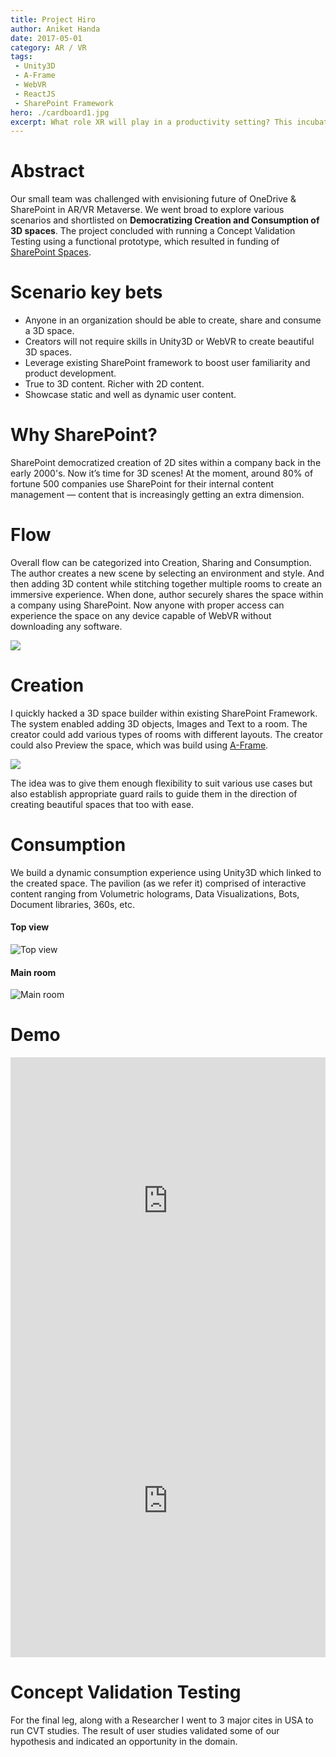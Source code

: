 ```yaml
---
title: Project Hiro
author: Aniket Handa
date: 2017-05-01
category: AR / VR
tags:
 - Unity3D
 - A-Frame
 - WebVR
 - ReactJS
 - SharePoint Framework
hero: ./cardboard1.jpg
excerpt: What role XR will play in a productivity setting? This incubator project resulted in funding of SharePoint Spaces.
---
```


# Abstract

Our small team was challenged with envisioning future of OneDrive & SharePoint in AR/VR Metaverse. We went broad to explore various scenarios and shortlisted on __Democratizing Creation and Consumption of 3D spaces__. The project concluded with running a Concept Validation Testing using a functional prototype, which resulted in funding of [SharePoint Spaces](/SharePoint-Spaces).

# Scenario key bets
 - Anyone in an organization should be able to create, share and consume a 3D space.
 - Creators will not require skills in Unity3D or WebVR to create beautiful 3D spaces.
 - Leverage existing SharePoint framework to boost user familiarity and product development.
 - True to 3D content. Richer with 2D content.
 - Showcase static and well as dynamic user content.

# Why SharePoint?

SharePoint democratized creation of 2D sites within a company back in the early 2000's. Now it’s time for 3D scenes! At the moment, around 80% of fortune 500 companies use SharePoint for their internal content management — content that is increasingly getting an extra dimension.

# Flow

Overall flow can be categorized into Creation, Sharing and Consumption. The author creates a new scene by selecting an environment and style. And then adding 3D content while stitching together multiple rooms to create an immersive experience. When done, author securely shares the space within a company using SharePoint. Now anyone with proper access can experience the space on any device capable of WebVR without downloading any software.
<div className="Image__Medium">
  <img src="./flow.png"/>
</div>


# Creation
I quickly hacked a 3D space builder within existing SharePoint Framework. The system enabled adding 3D objects, Images and Text to a room. The creator could add various types of rooms with different layouts. The creator could also Preview the space, which was build using [A-Frame](https://aframe.io/).

<div className="Image__Medium">
  <img src="./author.png"/>
</div>

 The idea was to give them enough flexibility to suit various use cases but also establish appropriate guard rails to guide them in the direction of creating beautiful spaces that too with ease.

# Consumption
We build a dynamic consumption experience using Unity3D which linked to the created space. The pavilion (as we refer it) comprised of interactive content ranging from Volumetric holograms, Data Visualizations, Bots, Document libraries, 360s, etc. 

#### Top view
![Top view](./top-view.png)

#### Main room
![Main room](./main-room.png)

# Demo
<div className="Image__Small" style="height: 480px">
  <iframe width="100%" height="100%" src="https://www.youtube-nocookie.com/embed/D5lmP1WwlUg?modestbranding=1&color=white" frameborder="0"></iframe>
</div>

<div className="Image__Small" style="height: 480px">
  <iframe width="100%" height="100%" src="https://www.youtube-nocookie.com/embed/6Sj7BGgv0e4?modestbranding=1&color=white" frameborder="0"></iframe>
</div>

# Concept Validation Testing
For the final leg, along with a Researcher I went to 3 major cites in USA to run CVT studies. The result of user studies validated some of our hypothesis and indicated an opportunity in the domain.

